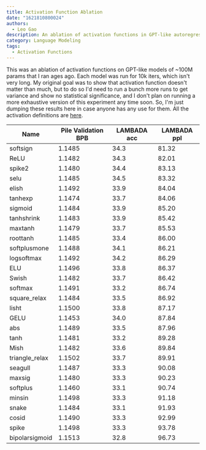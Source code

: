 ```yaml
---
title: Activation Function Ablation
date: "1621810800024"
authors:
  - Leo Gao
description: An ablation of activation functions in GPT-like autoregressive language models.
category: Language Modeling
tags:
  - Activation Functions
---
```


This was an ablation of activation functions on GPT-like models of ~100M params that I ran ages ago. Each model was run for 10k iters, which isn't very long. My original goal was to show that activation function doesn't matter than much, but to do so I'd need to run a bunch more runs to get variance and show no statistical significance, and I don't plan on running a more exhaustive version of this experiment any time soon. So, I'm just dumping these results here in case anyone has any use for them. All the activation definitions are [here](https://github.com/EleutherAI/gpt-neo/blob/master/models/activations.py#L44).

| Name           | Pile Validation BPB | LAMBADA acc | LAMBADA ppl |
| -------------- | ------------------- | ----------- | ----------- |
| softsign       | 1.1485              | 34.3        | 81.32       |
| ReLU           | 1.1482              | 34.3        | 82.01       |
| spike2         | 1.1480              | 34.4        | 83.13       |
| selu           | 1.1485              | 34.5        | 83.32       |
| elish          | 1.1492              | 33.9        | 84.04       |
| tanhexp        | 1.1474              | 33.7        | 84.06       |
| sigmoid        | 1.1484              | 33.9        | 85.20       |
| tanhshrink     | 1.1483              | 33.9        | 85.42       |
| maxtanh        | 1.1479              | 33.7        | 85.53       |
| roottanh       | 1.1485              | 33.4        | 86.00       |
| softplusmone   | 1.1488              | 34.1        | 86.21       |
| logsoftmax     | 1.1492              | 34.2        | 86.29       |
| ELU            | 1.1496              | 33.8        | 86.37       |
| Swish          | 1.1482              | 33.7        | 86.42       |
| softmax        | 1.1491              | 33.2        | 86.74       |
| square_relax   | 1.1484              | 33.5        | 86.92       |
| lisht          | 1.1500              | 33.8        | 87.17       |
| GELU           | 1.1453              | 34.0        | 87.84       |
| abs            | 1.1489              | 33.5        | 87.96       |
| tanh           | 1.1481              | 33.2        | 89.28       |
| Mish           | 1.1482              | 33.6        | 89.84       |
| triangle_relax | 1.1502              | 33.7        | 89.91       |
| seagull        | 1.1487              | 33.3        | 90.08       |
| maxsig         | 1.1480              | 33.3        | 90.23       |
| softplus       | 1.1460              | 33.1        | 90.74       |
| minsin         | 1.1498              | 33.3        | 91.18       |
| snake          | 1.1484              | 33.1        | 91.93       |
| cosid          | 1.1490              | 33.3        | 92.99       |
| spike          | 1.1498              | 33.3        | 93.78       |
| bipolarsigmoid | 1.1513              | 32.8        | 96.73       |

